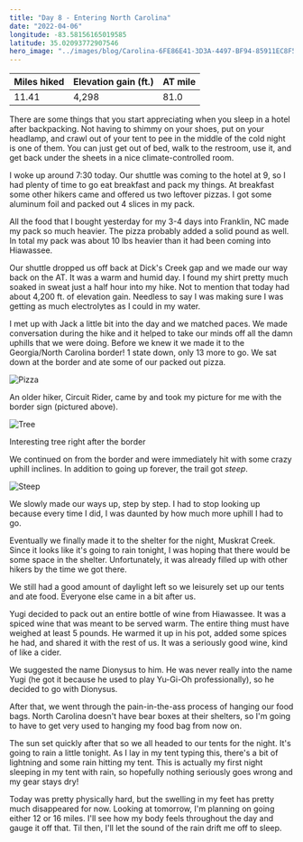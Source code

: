 ```yaml
---
title: "Day 8 - Entering North Carolina"
date: "2022-04-06"
longitude: -83.58156165019585
latitude: 35.02093772907546
hero_image: "../images/blog/Carolina-6FE86E41-3D3A-4497-BF94-85911EC8F5F3-20220406202251.png"
---
```


| Miles hiked | Elevation gain (ft.) | AT mile |
| ----------- | -------------- | -------- |
| 11.41 | 4,298 | 81.0 |

There are some things that you start appreciating when you sleep in a hotel after backpacking. Not having to shimmy on your shoes, put on your headlamp, and crawl out of your tent to pee in the middle of the cold night is one of them. You can just get out of bed, walk to the restroom, use it, and get back under the sheets in a nice climate-controlled room.

I woke up around 7:30 today. Our shuttle was coming to the hotel at 9, so I had plenty of time to go eat breakfast and pack my things. At breakfast some other hikers came and offered us two leftover pizzas. I got some aluminum foil and packed out 4 slices in my pack.

All the food that I bought yesterday for my 3-4 days into Franklin, NC made my pack so much heavier. The pizza probably added a solid pound as well. In total my pack was about 10 lbs heavier than it had been coming into Hiawassee. 

Our shuttle dropped us off back at Dick's Creek gap and we made our way back on the AT. It was a warm and humid day. I found my shirt pretty much soaked in sweat just a half hour into my hike. Not to mention that today had about 4,200 ft. of elevation gain. Needless to say I was making sure I was getting as much electrolytes as I could in my water.

I met up with Jack a little bit into the day and we matched paces. We made conversation during the hike and it helped to take our minds off all the damn uphills that we were doing. Before we knew it we made it to the Georgia/North Carolina border! 1 state down, only 13 more to go. We sat down at the border and ate some of our packed out pizza. 

![Pizza](../images/blog/Pizza-6FE86E41-3D3A-4497-BF94-85911EC8F5F3-20220406205531.png)

An older hiker, Circuit Rider, came by and took my picture for me with the border sign (pictured above).

![Tree](../images/blog/Tree-6FE86E41-3D3A-4497-BF94-85911EC8F5F3-20220406205941.png)
<figcaption>Interesting tree right after the border</figcaption>

We continued on from the border and were immediately hit with some crazy uphill inclines. In addition to going up forever, the trail got _steep_. 

![Steep](../images/blog/Steep-6FE86E41-3D3A-4497-BF94-85911EC8F5F3-20220406205917.png)

We slowly made our ways up, step by step. I had to stop looking up because every time I did, I was daunted by how much more uphill I had to go.

Eventually we finally made it to the shelter for the night, Muskrat Creek. Since it looks like it's going to rain tonight, I was hoping that there would be some space in the shelter. Unfortunately, it was already filled up with other hikers by the time we got there.

We still had a good amount of daylight left so we leisurely set up our tents and ate food. Everyone else came in a bit after us.

Yugi decided to pack out an entire bottle of wine from Hiawassee. It was a spiced wine that was meant to be served warm. The entire thing must have weighed at least 5 pounds. He warmed it up in his pot, added some spices he had, and shared it with the rest of us. It was a seriously good wine, kind of like a cider. 

We suggested the name Dionysus to him. He was never really into the name Yugi (he got it because he used to play Yu-Gi-Oh professionally), so he decided to go with Dionysus.

After that, we went through the pain-in-the-ass process of hanging our food bags. North Carolina doesn't have bear boxes at their shelters, so I'm going to have to get very used to hanging my food bag from now on.

The sun set quickly after that so we all headed to our tents for the night. It's going to rain a little tonight. As I lay in my tent typing this, there's a bit of lightning and some rain hitting my tent. This is actually my first night sleeping in my tent with rain, so hopefully nothing seriously goes wrong and my gear stays dry!

Today was pretty physically hard, but the swelling in my feet has pretty much disappeared for now. Looking at tomorrow, I'm planning on going either 12 or 16 miles. I'll see how my body feels throughout the day and gauge it off that. Til then, I'll let the sound of the rain drift me off to sleep.